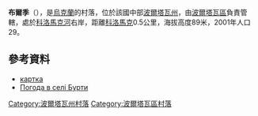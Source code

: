 {{coord|49|39|22|N|34|53|29|E|scale:100000_region:UA|display=title}}

'''布爾季'''（{{lang-uk|Бурти}}），是[[烏克蘭|烏克蘭]]的村落，位於該國中部[[波爾塔瓦州|波爾塔瓦州]]，由[[波爾塔瓦區|波爾塔瓦區]]負責管轄，處於[[科洛馬克河|科洛馬克河]]右岸，距離[[科洛馬克_(波爾塔瓦區)|科洛馬克]]0.5公里，海拔高度89米，2001年人口29。

==參考資料==
* [http://gska2.rada.gov.ua/pls/z7502/A005?rdat1=20.11.2007&rf7571=26476 картка]{{dead link|date=2018年2月 |bot=InternetArchiveBot |fix-attempted=yes }}
* [http://weather.in.ua/ua/poltavskaja/2344 Погода в селі Бурти] {{Wayback|url=http://weather.in.ua/ua/poltavskaja/2344 |date=20111219205211 }}

{{DEFAULTSORT:Бурти}}
[[Category:波爾塔瓦州村落|Category:波爾塔瓦州村落]]
[[Category:波爾塔瓦區村落|Category:波爾塔瓦區村落]]


{{Poltava-geo-stub}}